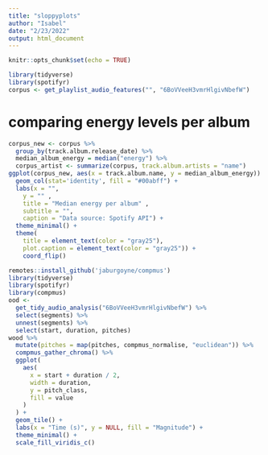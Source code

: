 ```yaml
---
title: "sloppyplots"
author: "Isabel"
date: "2/23/2022"
output: html_document
---
```


```r
knitr::opts_chunk$set(echo = TRUE)
```

``` r
library(tidyverse)
library(spotifyr)
corpus <- get_playlist_audio_features("", "6BoVVeeH3vmrHlgivNbefW")
```
# comparing energy levels per album  
``` r
corpus_new <- corpus %>%
  group_by(track.album.release_date) %>%
  median_album_energy = median("energy") %>%
  corpus_artist <- summarize(corpus, track.album.artists = "name")
ggplot(corpus_new, aes(x = track.album.name, y = median_album_energy)) +
  geom_col(stat='identity', fill = "#00abff") +
  labs(x = "",
    y = "" ,
    title = "Median energy per album" ,
    subtitle = "",
    caption = "Data source: Spotify API") +
  theme_minimal() +
  theme(
    title = element_text(color = "gray25"),
    plot.caption = element_text(color = "gray25")) +
    coord_flip()
```

```r
remotes::install_github('jaburgoyne/compmus')
library(tidyverse)
library(spotifyr)
library(compmus)
ood <-
  get_tidy_audio_analysis("6BoVVeeH3vmrHlgivNbefW") %>%
  select(segments) %>%
  unnest(segments) %>%
  select(start, duration, pitches)
wood %>%
  mutate(pitches = map(pitches, compmus_normalise, "euclidean")) %>%
  compmus_gather_chroma() %>% 
  ggplot(
    aes(
      x = start + duration / 2,
      width = duration,
      y = pitch_class,
      fill = value
    )
  ) +
  geom_tile() +
  labs(x = "Time (s)", y = NULL, fill = "Magnitude") +
  theme_minimal() +
  scale_fill_viridis_c()
```